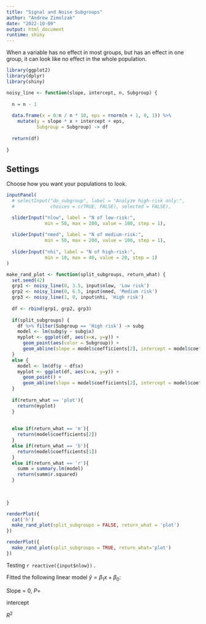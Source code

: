 ```yaml
---
title: "Signal and Noise Subgroups"
author: "Andrew Zimolzak"
date: "2022-10-09"
output: html_document
runtime: shiny
---
```


When a variable has no effect in most groups, but has an effect in one group,
it can look like no effect in the whole population.

```r
library(ggplot2)
library(dplyr)
library(shiny)
```

```r
noisy_line <- function(slope, intercept, n, Subgroup) {
  
  n = n - 1
  
  data.frame(x = 0:n / n * 10, eps = rnorm(n + 1, 0, 1)) %>%
    mutate(y = slope * x + intercept + eps,
           Subgroup = Subgroup) -> df
  
  return(df)
  
}
```




## Settings

Choose how you want your populations to look.

```r
inputPanel(
  # selectInput("do_subgroup", label = "Analyze high-risk only:",
  #             choices = c(TRUE, FALSE), selected = FALSE),

  sliderInput("nlow", label = "N of low-risk:",
              min = 50, max = 200, value = 100, step = 1),
  
  sliderInput("nmed", label = "N of medium-risk:",
              min = 50, max = 200, value = 100, step = 1),
  
  sliderInput("nhi", label = "N of high-risk:",
              min = 10, max = 40, value = 20, step = 1)
)
```


```r
make_rand_plot <- function(split_subgroups, return_what) {
  set.seed(42)
  grp1 <- noisy_line(0, 3.5, input$nlow, 'Low risk')
  grp2 <- noisy_line(0, 6.5, input$nmed, 'Medium risk')
  grp3 <- noisy_line(1, 0, input$nhi, 'High risk')
  
  df <- rbind(grp1, grp2, grp3)
  
  if(split_subgroups) {
    df %>% filter(Subgroup == 'High risk') -> subg
    model <- lm(subg$y ~ subg$x)
    myplot <- ggplot(df, aes(x=x, y=y)) +
      geom_point(aes(color = Subgroup)) +
      geom_abline(slope = model$coefficients[2], intercept = model$coefficients[1])
  }
  else {
    model <- lm(df$y ~ df$x)
    myplot <- ggplot(df, aes(x=x, y=y)) +
      geom_point() +
      geom_abline(slope = model$coefficients[2], intercept = model$coefficients[1])
  }
  
  if(return_what == 'plot'){
    return(myplot)
  }
  
  
  else if(return_what == 'm'){
    return(model$coefficients[2])
  }
  else if(return_what == 'b'){
    return(model$coefficients[1])
  }
  else if(return_what == 'r'){
    summ = summary.lm(model)
    return(summ$r.squared)
  }

  
  
}
```



```r
renderPlot({
  cat('h')
  make_rand_plot(split_subgroups = FALSE, return_what = 'plot')
})

renderPlot({
  make_rand_plot(split_subgroups = TRUE, return_what='plot')
})

```

Testing `r reactive({input$nlow})` .

Fitted the following linear model $\hat{y} = \beta_1 x + \beta_0$:

Slope = 0, $P=$

intercept

$R^2$
